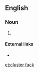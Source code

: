 ==English==

===Noun===
{{en-noun|sg=[[cluster]] [[fuck]]}}

# {{alternative form of|clusterfuck}}

====External links====
* {{pedia|List of government and military acronyms#C|CF}}

[[et:cluster fuck]]